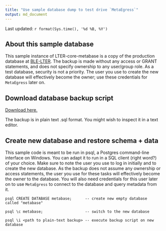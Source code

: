```yaml
---
title: "Use sample database dump to test drive `MetaEgress`"
output: md_document
---
```


Last updated: `r format(Sys.time(), '%d %B, %Y')`

## About this sample database

This sample instance of LTER-core-metabase is a copy of the production database at [BLE-LTER](https://ble.lternet.edu). The backup is made without any access or GRANT statements, and does not specify ownership to any user/group role. As a test database, security is not a priority. The user you use to create the new database will effectively become the owner; use these credentials for `MetaEgress` later on.

## Download database backup script

[Download here.](../../sample_metabase/sample_metabase_dump.sql)

The backup is in plain text .sql format. You might wish to inspect it in a text editor.

## Create new database and restore schema + data

This sample code is meant to be run in psql, a Postgres command-line interface on Windows. You can adapt it to run in a SQL client (right word?) of your choice. Make sure to note the user you use to log in initially and to create the new database. As the backup does not assume any ownership or access statements, the user you use for these tasks will effectively become the owner to the database. You will also need credentials for this user later on to use `MetaEgress` to connect to the database and query metadata from it. 

```{}
psql CREATE DATABASE metabase;      -- create new empty database called "metabase"

psql \c metabase;                   -- switch to the new database

psql \i <path to plain-text backup> -- execute backup script on new database
```

